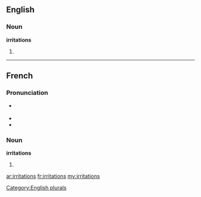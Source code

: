 ==English==

===Noun===
'''irritations'''

# {{plural of|irritation}}

[[Category:English plurals]]

----

==French==

===Pronunciation===
* {{IPA|/i.ʁi.tas.jɔ̃/|lang=fr}} {{X-SAMPA|/i.Ri.tas.jO~/}}
* {{rhymes|ɔ̃|lang=fr}}
* {{homophones|irritation|lang=fr}}

===Noun===
'''irritations''' {{f|p}}

# {{plural of|irritation|lang=fr}}

[[ar:irritations]]
[[fr:irritations]]
[[my:irritations]]